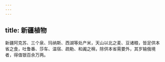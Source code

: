```yaml
---
---
---
```

title: 新疆植物
---



新疆阿克苏、三个泉、玛纳斯、西湖等处产米，天山以北之麦、豆诸粮，皆足供本省之食，吐鲁番、莎车、温宿、疏勒、和阗之棉，除供本省需要外，其岁输俄境者，得值银百余万两。